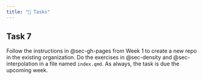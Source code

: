 ```yaml
---
title: "🚀 Tasks"
---
```



## Task 7 {#sec-task-interp-density}

Follow the instructions in @sec-gh-pages from Week 1 to create a new repo in the existing organization. Do the exercises in @sec-density and @sec-interpolation in a file named `index.qmd`. As always, the task is due the upcoming week.



